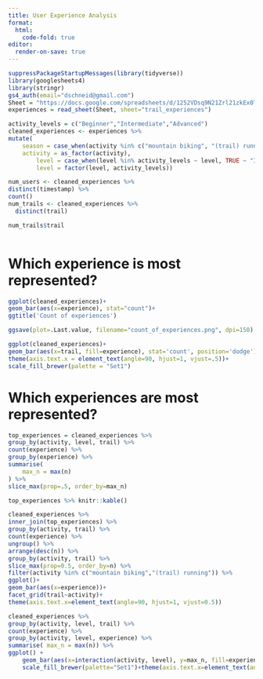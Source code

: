 ```yaml
---
title: User Experience Analysis
format:
  html:
    code-fold: true
editor:
  render-on-save: true
---
```



```r
suppressPackageStartupMessages(library(tidyverse))
library(googlesheets4)
library(stringr)
gs4_auth(email="dschneid@gmail.com")
Sheet = "https://docs.google.com/spreadsheets/d/1252VDsq9N21Zrl21zkEx0TOjXeKmOddHrwno1xhrEsI/edit?resourcekey#gid=983704671"
experiences = read_sheet(Sheet, sheet="trail_experiences")


```

```r
activity_levels = c("Beginner","Intermediate","Advanced")
cleaned_experiences <- experiences %>%
mutate(
    season = case_when(activity %in% c("mountain biking", "(trail) running", "hiking") ~ "summer", TRUE ~ "winter"),
    activity = as_factor(activity),
        level = case_when(level %in% activity_levels ~ level, TRUE ~ "Intermediate"),
        level = factor(level, activity_levels))

```


```r
num_users <- cleaned_experiences %>%
distinct(timestamp) %>%
count()
num_trails <- cleaned_experiences %>%
  distinct(trail)

num_trails$trail



```

# Which experience is most represented?

```r
ggplot(cleaned_experiences)+
geom_bar(aes(x=experience), stat="count")+
ggtitle('Count of experiences')

ggsave(plot=.Last.value, filename="count_of_experiences.png", dpi=150)
```

```r
ggplot(cleaned_experiences)+
geom_bar(aes(x=trail, fill=experience), stat='count', position='dodge')+
theme(axis.text.x = element_text(angle=90, hjust=1, vjust=.5))+
scale_fill_brewer(palette = "Set1")

```

# Which experiences are most represented?

```r
top_experiences = cleaned_experiences %>%
group_by(activity, level, trail) %>%
count(experience) %>%
group_by(experience) %>%
summarise(
    max_n = max(n)
) %>%
slice_max(prop=.5, order_by=max_n)

top_experiences %>% knitr::kable()
```

```r
cleaned_experiences %>%
inner_join(top_experiences) %>%
group_by(activity, trail) %>%
count(experience) %>%
ungroup() %>%
arrange(desc(n)) %>%
group_by(activity, trail) %>%
slice_max(prop=0.5, order_by=n) %>%
filter(activity %in% c("mountain biking","(trail) running")) %>%
ggplot()+
geom_bar(aes(x=experience))+
facet_grid(trail~activity)+
theme(axis.text.x=element_text(angle=90, hjust=1, vjust=0.5))
```

```r
cleaned_experiences %>%
group_by(activity, level, trail) %>%
count(experience) %>%
group_by(activity, level, experience) %>%
summarise( max_n = max(n)) %>%
ggplot() +
    geom_bar(aes(x=interaction(activity, level), y=max_n, fill=experience), position='dodge', stat='identity')+
    scale_fill_brewer(palette="Set1")+theme(axis.text.x=element_text(angle=90, hjust=1, vjust=.5))
```
